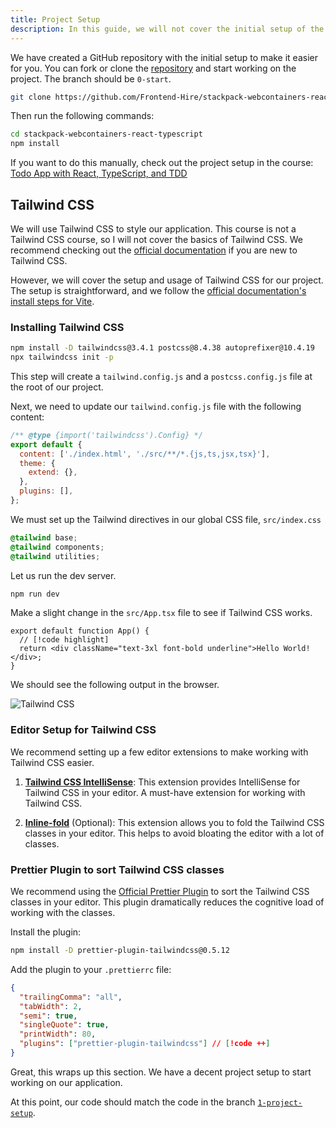 ```yaml
---
title: Project Setup
description: In this guide, we will not cover the initial setup of the project. But we followed the same steps as those covered in our other course.
---
```


We have created a GitHub repository with the initial setup to make it easier for you. You can fork or clone the [repository](https://github.com/Frontend-Hire/stackpack-webcontainers-react-typescript) and start working on the project. The branch should be `0-start`.

```sh
git clone https://github.com/Frontend-Hire/stackpack-webcontainers-react-typescript.git
```

Then run the following commands:

```sh
cd stackpack-webcontainers-react-typescript
npm install
```

If you want to do this manually, check out the project setup in the course: [Todo App with React, TypeScript, and TDD](/todo-app/react/project-setup)

## Tailwind CSS

We will use Tailwind CSS to style our application. This course is not a Tailwind CSS course, so I will not cover the basics of Tailwind CSS. We recommend checking out the [official documentation](https://tailwindcss.com/docs/installation) if you are new to Tailwind CSS.

However, we will cover the setup and usage of Tailwind CSS for our project. The setup is straightforward, and we follow the [official documentation's install steps for Vite](https://tailwindcss.com/docs/guides/vite).

### Installing Tailwind CSS

```sh
npm install -D tailwindcss@3.4.1 postcss@8.4.38 autoprefixer@10.4.19
npx tailwindcss init -p
```

This step will create a `tailwind.config.js` and a `postcss.config.js` file at the root of our project.

Next, we need to update our `tailwind.config.js` file with the following content:

```js title="tailwind.config.js"
/** @type {import('tailwindcss').Config} */
export default {
  content: ['./index.html', './src/**/*.{js,ts,jsx,tsx}'],
  theme: {
    extend: {},
  },
  plugins: [],
};
```

We must set up the Tailwind directives in our global CSS file, `src/index.css`

```css title='src/index.css'
@tailwind base;
@tailwind components;
@tailwind utilities;
```

Let us run the dev server.

```sh
npm run dev
```

Make a slight change in the `src/App.tsx` file to see if Tailwind CSS works.

```tsx title="src/App.tsx"
export default function App() {
  // [!code highlight]
  return <div className="text-3xl font-bold underline">Hello World!</div>;
}
```

We should see the following output in the browser.

![Tailwind CSS](./assets/1-project-setup-1.webp)

### Editor Setup for Tailwind CSS

We recommend setting up a few editor extensions to make working with Tailwind CSS easier.

1. [**Tailwind CSS IntelliSense**](https://marketplace.visualstudio.com/items?itemName=bradlc.vscode-tailwindcss): This extension provides IntelliSense for Tailwind CSS in your editor. A must-have extension for working with Tailwind CSS.

2. [**Inline-fold**](https://marketplace.visualstudio.com/items?itemName=moalamri.inline-fold) (Optional): This extension allows you to fold the Tailwind CSS classes in your editor. This helps to avoid bloating the editor with a lot of classes.

### Prettier Plugin to sort Tailwind CSS classes

We recommend using the [Official Prettier Plugin](https://tailwindcss.com/docs/editor-setup#automatic-class-sorting-with-prettier) to sort the Tailwind CSS classes in your editor. This plugin dramatically reduces the cognitive load of working with the classes.

Install the plugin:

```sh
npm install -D prettier-plugin-tailwindcss@0.5.12
```

Add the plugin to your `.prettierrc` file:

```json title=".prettierrc"
{
  "trailingComma": "all",
  "tabWidth": 2,
  "semi": true,
  "singleQuote": true,
  "printWidth": 80,
  "plugins": ["prettier-plugin-tailwindcss"] // [!code ++]
}
```

Great, this wraps up this section. We have a decent project setup to start working on our application.

At this point, our code should match the code in the branch [`1-project-setup`](https://github.com/Frontend-Hire/stackpack-webcontainers-react-typescript/tree/1-project-setup).
